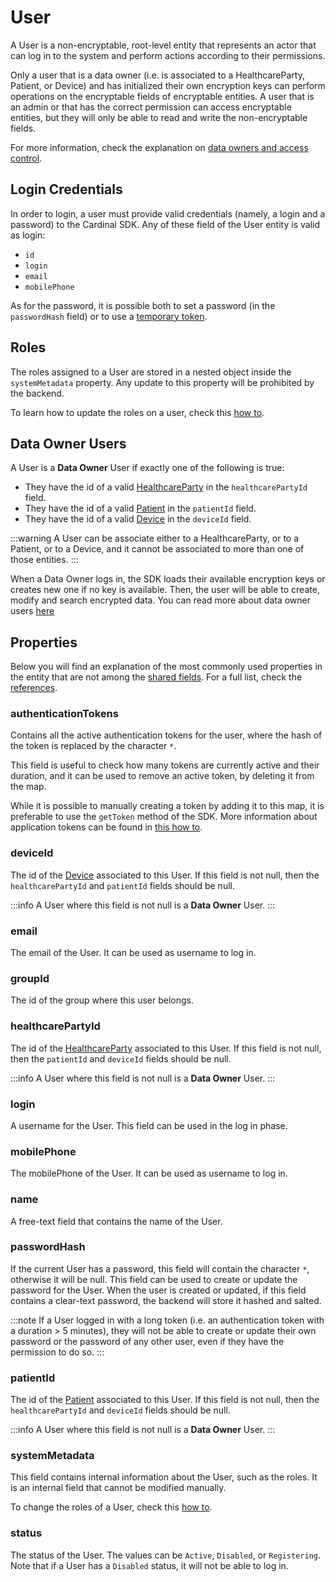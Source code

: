 # User

A User is a non-encryptable, root-level entity that represents an actor that can log in to the system and perform actions
according to their permissions.

Only a user that is a data owner (i.e. is associated to a HealthcareParty, Patient, or Device) and has initialized their
own encryption keys can perform operations on the encryptable fields of encryptable entities. A user that is an admin or
that has the correct permission can access encryptable entities, but they will only be able to read and write the 
non-encryptable fields.

For more information, check the explanation on [data owners and access control](nsdk/explanations/data-owners-and-access-control).

## Login Credentials
In order to login, a user must provide valid credentials (namely, a login and a password) to the Cardinal SDK.
Any of these field of the User entity is valid as login:
- `id`
- `login`
- `email`
- `mobilePhone`

As for the password, it is possible both to set a password (in the `passwordHash` field) or to use a [temporary token](/how-to/remember-me). 

## Roles
The roles assigned to a User are stored in a nested object inside the `systemMetadata` property. Any update to this 
property will be prohibited by the backend.

To learn how to update the roles on a user, check this [how to](/how-to/define-user-roles).


## Data Owner Users
A User is a **Data Owner** User if exactly one of the following is true:

- They have the id of a valid [HealthcareParty](/explanations/data-model/healthcareparty) in the `healthcarePartyId` field.
- They have the id of a valid [Patient](/explanations/data-model/patient) in the `patientId` field.
- They have the id of a valid [Device](/explanations/data-model/device) in the `deviceId` field.

:::warning
A User can be associate either to a HealthcareParty, or to a Patient, or to a Device, and it cannot be associated to 
more than one of those entities.
:::

When a Data Owner logs in, the SDK loads their available encryption keys or creates new one if no key is available.
Then, the user will be able to create, modify and search encrypted data. You can read more about data owner users [here](/explanations/data-owners-and-access-control)

## Properties

Below you will find an explanation of the most commonly used properties in the entity that are not among the
[shared fields](/explanations/data-model/#shared-fields). For a full list, check the [references](TODO).

### authenticationTokens
Contains all the active authentication tokens for the user, where the hash of the token is replaced by the character
`*`.

This field is useful to check how many tokens are currently active and their duration, and it can be used to remove an
active token, by deleting it from the map.

While it is possible to manually creating a token by adding it to this map, it is preferable to use the `getToken` method
of the SDK. More information about application tokens can be found in [this how to](/how-to/remember-me).

### deviceId
The id of the [Device](/explanations/data-model/device) associated to this User. If this field is not null,
then the `healthcarePartyId` and `patientId` fields should be null.

:::info
A User where this field is not null is a **Data Owner** User.
:::

### email
The email of the User. It can be used as username to log in.

### groupId
The id of the group where this user belongs.

### healthcarePartyId
The id of the [HealthcareParty](/explanations/data-model/healthcareparty) associated to this User. If this field
is not null, then the `patientId` and `deviceId` fields should be null.

:::info
A User where this field is not null is a **Data Owner** User.
:::

### login
A username for the User. This field can be used in the log in phase.

### mobilePhone
The mobilePhone of the User. It can be used as username to log in.

### name
A free-text field that contains the name of the User.

### passwordHash
If the current User has a password, this field will contain the character `*`, otherwise it will be null.
This field can be used to create or update the password for the User. When the user is created or updated, if this field
contains a clear-text password, the backend will store it hashed and salted.

:::note
If a User logged in with a long token (i.e. an authentication token with a duration > 5 minutes), they will not be able
to create or update their own password or the password of any other user, even if they have the permission to do so.
:::

### patientId
The id of the [Patient](/explanations/data-model/patient) associated to this User. If this field is not null, 
then the `healthcarePartyId` and `deviceId` fields should be null.

:::info
A User where this field is not null is a **Data Owner** User.
:::

### systemMetadata
This field contains internal information about the User, such as the roles. It is an internal field that cannot be
modified manually.

To change the roles of a User, check this [how to](/how-to/define-user-roles).

### status
The status of the User. The values can be `Active`, `Disabled`, or `Registering`. Note that if a User has a `Disabled` 
status, it will not be able to log in.
